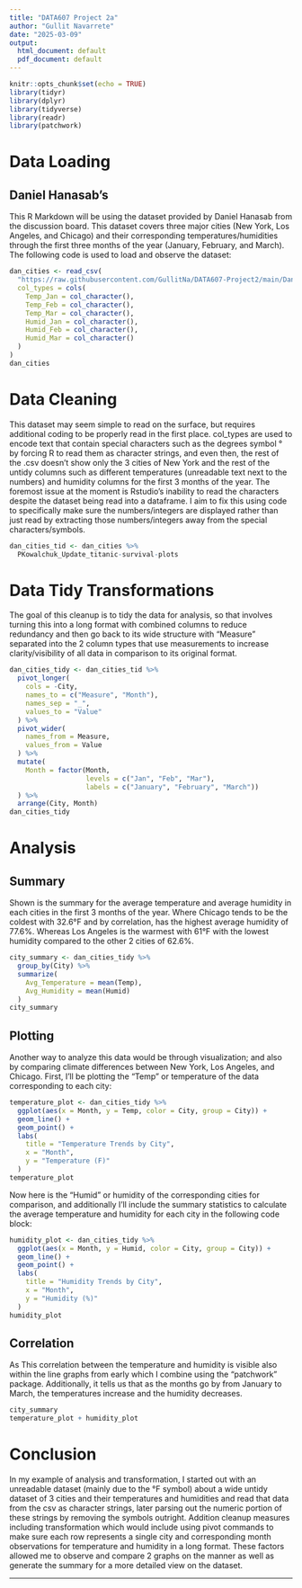 ```yaml
---
title: "DATA607 Project 2a"
author: "Gullit Navarrete"
date: "2025-03-09"
output:
  html_document: default
  pdf_document: default
---
```


```r
knitr::opts_chunk$set(echo = TRUE)
library(tidyr)
library(dplyr)
library(tidyverse)
library(readr)
library(patchwork)
```

# Data Loading
## Daniel Hanasab's 
This R Markdown will be using the dataset provided by Daniel Hanasab from the discussion board. This dataset covers three major cities (New York, Los Angeles, and Chicago) and their corresponding temperatures/humidities through the first three months of the year (January, February, and March). The following code is used to load and observe the dataset:
```r
dan_cities <- read_csv(
  "https://raw.githubusercontent.com/GullitNa/DATA607-Project2/main/DanielHanasabCities.csv",
  col_types = cols(
    Temp_Jan = col_character(),
    Temp_Feb = col_character(),
    Temp_Mar = col_character(),
    Humid_Jan = col_character(),
    Humid_Feb = col_character(),
    Humid_Mar = col_character()
  )
)
dan_cities
```
# Data Cleaning
This dataset may seem simple to read on the surface, but requires additional coding to be properly read in the first place. col_types are used to encode text that contain special characters such as the degrees symbol ° by forcing R to read them as character strings, and even then, the rest of the .csv doesn't show only the 3 cities of New York and the rest of the untidy columns such as different temperatures (unreadable text next to the numbers) and humidity columns for the first 3 months of the year. The foremost issue at the moment is Rstudio's inability to read the characters despite the dataset being read into a dataframe. I aim to fix this using code to specifically make sure the numbers/integers are displayed rather than just read by extracting those numbers/integers away from the special characters/symbols.

```r
dan_cities_tid <- dan_cities %>%
  PKowalchuk_Update_titanic-survival-plots
```

# Data Tidy Transformations
The goal of this cleanup is to tidy the data for analysis, so that involves turning this into a long format with combined columns to reduce redundancy and then go back to its wide structure with "Measure" separated into the 2 column types that use measurements to increase clarity/visibility of all data in comparison to its original format. 
```r
dan_cities_tidy <- dan_cities_tid %>%
  pivot_longer(
    cols = -City,
    names_to = c("Measure", "Month"),
    names_sep = "_",
    values_to = "Value"
  ) %>%
  pivot_wider(
    names_from = Measure,
    values_from = Value
  ) %>%
  mutate(
    Month = factor(Month, 
                   levels = c("Jan", "Feb", "Mar"),
                   labels = c("January", "February", "March"))
  ) %>%
  arrange(City, Month)
dan_cities_tidy
```

# Analysis
## Summary
Shown is the summary for the average temperature and average humidity in each cities in the first 3 months of the year. Where Chicago tends to be the coldest with 32.6°F and by correlation, has the highest average humidity of 77.6%. Whereas Los Angeles is the warmest with 61°F with the lowest humidity compared to the other 2 cities of 62.6%. 
```r
city_summary <- dan_cities_tidy %>%
  group_by(City) %>%
  summarize(
    Avg_Temperature = mean(Temp),
    Avg_Humidity = mean(Humid)
  )
city_summary
```
## Plotting
Another way to analyze this data would be through visualization; and also by comparing climate differences between New York, Los Angeles, and Chicago. First, I'll be plotting the "Temp" or temperature of the data corresponding to each city:
```r
temperature_plot <- dan_cities_tidy %>%
  ggplot(aes(x = Month, y = Temp, color = City, group = City)) +
  geom_line() +
  geom_point() +
  labs(
    title = "Temperature Trends by City",
    x = "Month",
    y = "Temperature (F)"
  )
temperature_plot
```

Now here is the "Humid" or humidity of the corresponding cities for comparison, and additionally I'll include the summary statistics to calculate the average temperature and humidity for each city in the following code block:
```r
humidity_plot <- dan_cities_tidy %>%
  ggplot(aes(x = Month, y = Humid, color = City, group = City)) +
  geom_line() +
  geom_point() +
  labs(
    title = "Humidity Trends by City",
    x = "Month",
    y = "Humidity (%)"
  )
humidity_plot
```

## Correlation
As This correlation between the temperature and humidity is visible also within the line graphs from early which I combine using the "patchwork" package. Additionally, it tells us that as the months go by from January to March, the temperatures increase and the humidity decreases.
```r
city_summary
temperature_plot + humidity_plot
```

# Conclusion
In my example of analysis and transformation, I started out with an unreadable dataset (mainly due to the °F symbol) about a wide untidy dataset of 3 cities and their temperatures and humidities and read that data from the csv as character strings, later parsing out the numeric portion of these strings by removing the symbols outright. Addition cleanup measures including transformation which would include using pivot commands to make sure each row represents a single city and corresponding month observations for temperature and humidity in a long format.
These factors allowed me to observe and compare 2 graphs on the manner as well as generate the summary for a more detailed view on the dataset.

* * *
